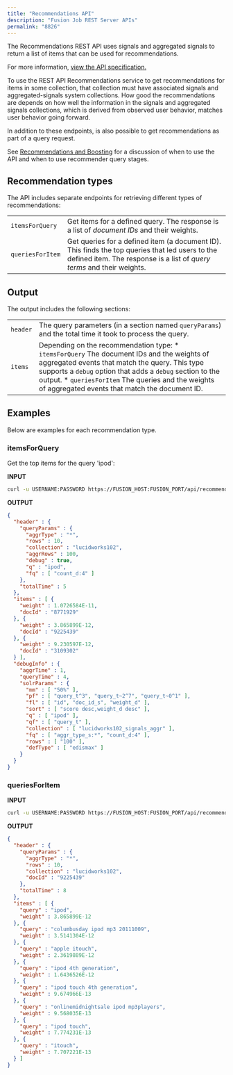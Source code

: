 ```yaml
---
title: "Recommendations API"
description: "Fusion Job REST Server APIs"
permalink: "8826"
---
```


The Recommendations REST API uses signals and aggregated signals to return a list of items that can be used for recommendations.

For more information, [view the API specification.](?open-api=true)

To use the REST API Recommendations service to get recommendations for items in some collection, that collection must have associated signals and aggregated-signals system collections. How good the recommendations are depends on how well the information in the signals and aggregated signals collections, which is derived from observed user behavior, matches user behavior going forward.

In addition to these endpoints, is also possible to get recommendations as part of a query request.

See [Recommendations and Boosting](/fusion/5.9/3241/recommendations) for a discussion of when to use the API and when to use recommender query stages.

## Recommendation types

The API includes separate endpoints for retrieving different types of recommendations:

|  |  |
| --- | --- |
| `itemsForQuery` | Get items for a defined query.  The response is a list of *document IDs* and their weights. |
| `queriesForItem` | Get queries for a defined item (a document ID). This finds the top queries that led users to the defined item.  The response is a list of *query terms* and their weights. |

## Output

The output includes the following sections:

|  |  |
| --- | --- |
| `header` | The query parameters (in a section named `queryParams`) and the total time it took to process the query. |
| `items` | Depending on the recommendation type:  * `itemsForQuery`  The document IDs and the weights of aggregated events that match the query. This type supports a `debug` option that adds a `debug` section to the output. * `queriesForItem`  The queries and the weights of aggregated events that match the document ID. |

## Examples

Below are examples for each recommendation type.

### itemsForQuery

Get the top items for the query 'ipod':

**INPUT**

```bash
curl -u USERNAME:PASSWORD https://FUSION_HOST:FUSION_PORT/api/recommend/lucidworks102/itemsForQuery?q=ipod&fq=count_d:4&debug=true
```

**OUTPUT**

```json
{
  "header" : {
    "queryParams" : {
      "aggrType" : "*",
      "rows" : 10,
      "collection" : "lucidworks102",
      "aggrRows" : 100,
      "debug" : true,
      "q" : "ipod",
      "fq" : [ "count_d:4" ]
    },
    "totalTime" : 5
  },
  "items" : [ {
    "weight" : 1.0726584E-11,
    "docId" : "8771929"
  }, {
    "weight" : 3.865899E-12,
    "docId" : "9225439"
  }, {
    "weight" : 9.230597E-12,
    "docId" : "3109302"
  } ],
  "debugInfo" : {
    "aggrTime" : 1,
    "queryTime" : 4,
    "solrParams" : {
      "mm" : [ "50%" ],
      "pf" : [ "query_t^3", "query_t~2^7", "query_t~0^1" ],
      "fl" : [ "id", "doc_id_s", "weight_d" ],
      "sort" : [ "score desc,weight_d desc" ],
      "q" : [ "ipod" ],
      "qf" : [ "query_t" ],
      "collection" : [ "lucidworks102_signals_aggr" ],
      "fq" : [ "aggr_type_s:*", "count_d:4" ],
      "rows" : [ "100" ],
      "defType" : [ "edismax" ]
    }
  }
}
```

### queriesForItem

**INPUT**

```bash
curl -u USERNAME:PASSWORD https://FUSION_HOST:FUSION_PORT/api/recommend/lucidworks102/queriesForItem?docId=9225439
```

**OUTPUT**

```json
{
  "header" : {
    "queryParams" : {
      "aggrType" : "*",
      "rows" : 10,
      "collection" : "lucidworks102",
      "docId" : "9225439"
    },
    "totalTime" : 8
  },
  "items" : [ {
    "query" : "ipod",
    "weight" : 3.865899E-12
  }, {
    "query" : "columbusday ipod mp3 20111009",
    "weight" : 3.5141304E-12
  }, {
    "query" : "apple itouch",
    "weight" : 2.3619889E-12
  }, {
    "query" : "ipod 4th generation",
    "weight" : 1.6436526E-12
  }, {
    "query" : "ipod touch 4th generation",
    "weight" : 9.674966E-13
  }, {
    "query" : "onlinemidnightsale ipod mp3players",
    "weight" : 9.568035E-13
  }, {
    "query" : "ipod touch",
    "weight" : 7.774231E-13
  }, {
    "query" : "itouch",
    "weight" : 7.707221E-13
  } ]
}
```